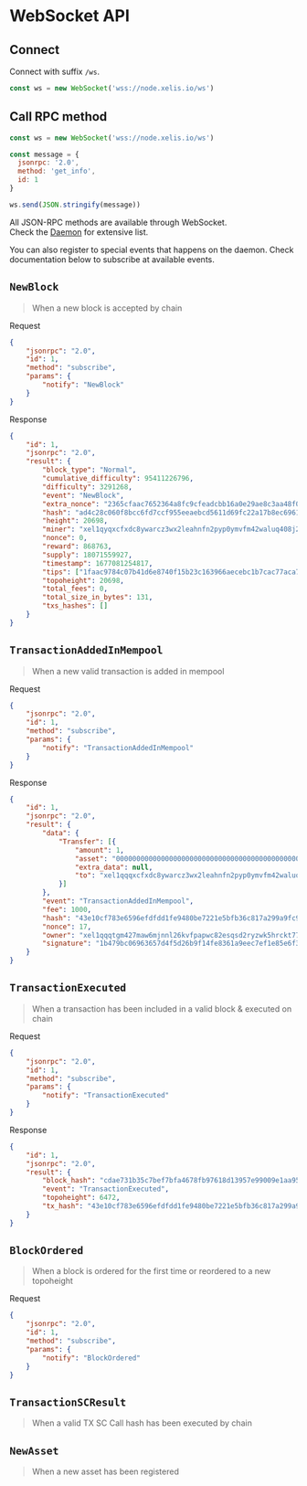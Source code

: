 # WebSocket API

## Connect

Connect with suffix `/ws`.

```js
const ws = new WebSocket('wss://node.xelis.io/ws')
```

## Call RPC method

```js
const ws = new WebSocket('wss://node.xelis.io/ws')

const message = {
  jsonrpc: '2.0',
  method: 'get_info',
  id: 1
}

ws.send(JSON.stringify(message))
```

All JSON-RPC methods are available through WebSocket.  
Check the [Daemon](/developers/api/rpc/daemon) for extensive list.

You can also register to special events that happens on the daemon.
Check documentation below to subscribe at available events.

## `NewBlock`

> When a new block is accepted by chain

Request

```json
{
    "jsonrpc": "2.0",
    "id": 1,
    "method": "subscribe",
    "params": {
        "notify": "NewBlock"
    }
}
```

Response

```json
{
    "id": 1,
    "jsonrpc": "2.0",
    "result": {
        "block_type": "Normal",
        "cumulative_difficulty": 95411226796,
        "difficulty": 3291268,
        "event": "NewBlock",
        "extra_nonce": "2365cfaac7652364a8fc9cfeadcbb16a0e29ae8c3aa48f099449ac92d161f91e",
        "hash": "ad4c28c060f8bcc6fd7ccf955eeaebcd5611d69fc22a17b8ec6961a995b2c6be",
        "height": 20698,
        "miner": "xel1qyqxcfxdc8ywarcz3wx2leahnfn2pyp0ymvfm42waluq408j2x5680g05xfx5",
        "nonce": 0,
        "reward": 868763,
        "supply": 18071559927,
        "timestamp": 1677081254817,
        "tips": ["1faac9784c07b41d6e8740f15b23c163966aecebc1b7cac77aca74946a25625d"],
        "topoheight": 20698,
        "total_fees": 0,
        "total_size_in_bytes": 131,
        "txs_hashes": []
    }
}
```

## `TransactionAddedInMempool`

> When a new valid transaction is added in mempool

Request

```json
{
    "jsonrpc": "2.0",
    "id": 1,
    "method": "subscribe",
    "params": {
        "notify": "TransactionAddedInMempool"
    }
}
```

Response

```json
{
    "id": 1,
    "jsonrpc": "2.0",
    "result": {
        "data": {
            "Transfer": [{
                "amount": 1,
                "asset": "0000000000000000000000000000000000000000000000000000000000000000",
                "extra_data": null,
                "to": "xel1qqqxcfxdc8ywarcz3wx2leahnfn2pyp0ymvfm42waluq408j2x5680gtl9ky3"
            }]
        },
        "event": "TransactionAddedInMempool",
        "fee": 1000,
        "hash": "43e10cf783e6596efdfdd1fe9480be7221e5bfb36c817a299a9fc95b98624e80",
        "nonce": 17,
        "owner": "xel1qqqtgm427maw6mjnnl26kvfpapwc82esqsd2ryzwk5hrckt77kjld7qx6dnxc",
        "signature": "1b479bc06963657d4f5d26b9f14fe8361a9eec7ef1e85e6f3c89fd5fec705fb0b2a04a98f7883f060245794f6f66c9de08c1a86dab5deb2dc544f6cda4b47a0a"
    }
}
```

## `TransactionExecuted`

> When a transaction has been included in a valid block & executed on chain

Request

```json
{
    "jsonrpc": "2.0",
    "id": 1,
    "method": "subscribe",
    "params": {
        "notify": "TransactionExecuted"
    }
}
```

Response

```json
{
    "id": 1,
    "jsonrpc": "2.0",
    "result": {
        "block_hash": "cdae731b35c7bef7bfa4678fb97618d13957e99009e1aa952b5b5598f717c49e",
        "event": "TransactionExecuted",
        "topoheight": 6472,
        "tx_hash": "43e10cf783e6596efdfdd1fe9480be7221e5bfb36c817a299a9fc95b98624e80"
    }
}
```

## `BlockOrdered`

> When a block is ordered for the first time or reordered to a new topoheight

Request

```json
{
    "jsonrpc": "2.0",
    "id": 1,
    "method": "subscribe",
    "params": {
        "notify": "BlockOrdered"
    }
}
```

## `TransactionSCResult`

> When a valid TX SC Call hash has been executed by chain

## `NewAsset`

> When a new asset has been registered
